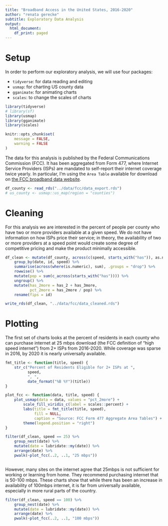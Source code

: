```yaml
---
title: "Broadband Access in the United States, 2016-2020"
author: "renata gerecke"
subtitle: Exploratory Data Analysis
output:
  html_document:
    df_print: paged
---
```


# Setup

In order to perform our exploratory analysis, we will use four packages: 

- `tidyverse`: for data reading and editing
- `usmap`: for charting US county data
- `gganimate`: for animating charts
- `scales`: to change the scales of charts

```r
library(tidyverse)
# library(sf)
library(usmap)
library(gganimate)
library(scales)

knitr::opts_chunk$set(
    message = FALSE,
    warning = FALSE
)
```

The data for this analysis is published by the Federal Communications Commission (FCC). It has been aggregated from Form 477, where Internet Service Providers (ISPs) are mandated to self-report their internet coverage twice yearly. In particular, I'm using the `Area Table` available for download on  [the FCC broadband data website](https://broadbandmap.fcc.gov/#/data-download).

```r
df_county <- read_rds("../data/fcc/data_export.rds")
# us_county <- usmap::us_map(region = "counties")
```

# Cleaning

For this analysis we are interested in the percent of people per county who have two or more providers available at a given speed. We do not have information on how ISPs price their service; in theory, the availability of two or more providers at a speed point would create some degree of competitive pricing and make the product minimally accessible. 

```r
df_clean <- mutate(df_county, across(c(speed, starts_with("has")), as.numeric)) %>%
    group_by(date, id, speed) %>%
    summarise(across(where(is.numeric), sum), .groups = "drop") %>%
    rowwise() %>%
    mutate(pop = sum(c_across(starts_with("has")))) %>%
    ungroup() %>%
    mutate(has_2more = has_2 + has_3more,
           pct_2more = has_2more / pop) %>%
    rename(fips = id) 

write_rds(df_clean, "../data/fcc/data_cleaned.rds")
```

# Plotting

The first set of charts looks at the percent of residents in each county who can purchase internet at 25 mbps download (the FCC definition of "high speed internet") from 2+ ISPs from 2016-2020. While coverage was sparse in 2016, by 2020 it is nearly universally available.

```r
fmt_title <- function(title, speed) {
    str_c("Percent of Residents Eligible for 2+ ISPs at ",
          speed,
          ", ",
          date_format("%B %Y")(title))
}

plot_fcc <- function(data, title, speed) {
    plot_usmap(data = data, values = "pct_2more") +
        scale_fill_viridis_c(label = scales::percent) + 
        labs(title = fmt_title(title, speed),
             fill = NULL,
             caption = "Source: FCC Form 477 Aggregate Area Tables") + 
        theme(legend.position = "right")
}

filter(df_clean, speed == 25) %>%
    group_nest(date) %>%
    mutate(date = lubridate::my(date)) %>%
    arrange(date) %>%
    pwalk(~plot_fcc(..2, ..1, "25 mbps"))



```


However, many sites on the internet agree that 25mbps is not sufficient for working or learning from home. They recommend purchasing internet that is 50-100 mbps. These charts show that while there has been an increase in availability of 100mbps internet, it is far from universally available, especially in more rural parts of the country.

```r
filter(df_clean, speed == 100) %>%
    group_nest(date) %>%
    mutate(date = lubridate::my(date)) %>%
    arrange(date) %>%
    pwalk(~plot_fcc(..2, ..1, "100 mbps"))
```


